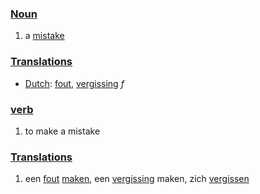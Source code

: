 ===[[Noun]]===
#a [[mistake]]
===[[Translations]]===
*[[Dutch]]: [[fout]], [[vergissing]] ''f''
===[[verb]]===
#to make a mistake
===[[Translations]]===
#een [[fout]] [[maken]], een [[vergissing]] maken, zich [[vergissen]]